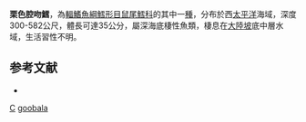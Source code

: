 {{Speciesbox
| taxon = Coelorinchus goobala
| status = NE
| status_system = iucn3.1
| trend = unknow
| binomial_authority = [[Iwamoto|Iwamoto]] & [[Williams|Williams]], 1999
| synonyms = *''Caelorinchus goobala'', Iwamoto & Williams, 1999 
}}
'''栗色腔吻鱈'''，為[[輻鰭魚綱|輻鰭魚綱]][[鱈形目|鱈形目]][[鼠尾鱈科|鼠尾鱈科]]的其中一[[種|種]]，分布於西[[太平洋|太平洋]]海域，深度300-582公尺，體長可達35公分，屬深海底棲性魚類，棲息在[[大陸坡|大陸坡]]底中層水域，生活習性不明。

==参考文献==
*{{FishBase_species|genus=Coelorinchus|species=goobala|year=2015|month=11}}

{{taxonbar}}
[[Category:1999年描述的鱼类|C]]
[[Category:腔吻鱈屬|goobala]]